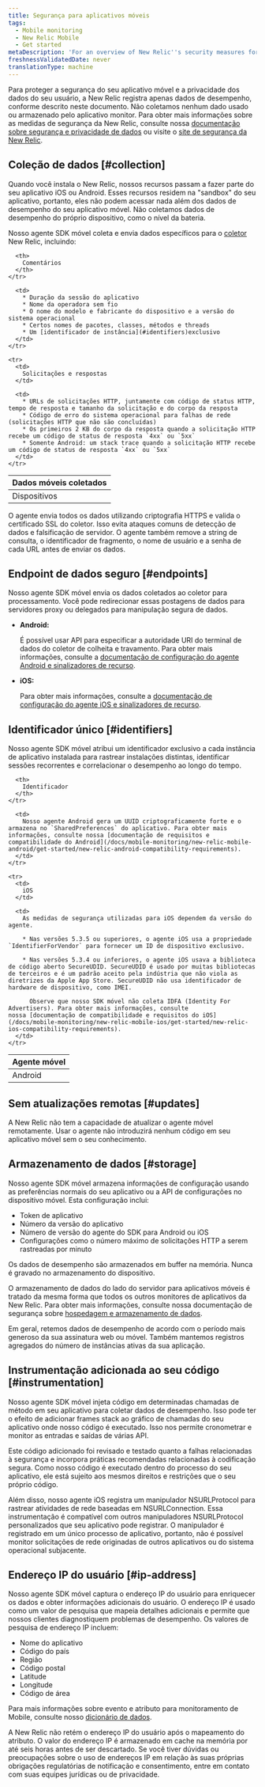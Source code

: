 ```yaml
---
title: Segurança para aplicativos móveis
tags:
  - Mobile monitoring
  - New Relic Mobile
  - Get started
metaDescription: 'For an overview of New Relic''s security measures for mobile applications, start here.'
freshnessValidatedDate: never
translationType: machine
---
```


Para proteger a segurança do seu aplicativo móvel e a privacidade dos dados do seu usuário, a New Relic registra apenas dados de desempenho, conforme descrito neste documento. Não coletamos nenhum dado usado ou armazenado pelo aplicativo monitor. Para obter mais informações sobre as medidas de segurança da New Relic, consulte nossa [documentação sobre segurança e privacidade de dados](/docs/security/new-relic-security/data-privacy/data-privacy-new-relic) ou visite o [site de segurança da New Relic](https://newrelic.com/security).

## Coleção de dados [#collection]

Quando você instala o New Relic, nossos recursos <InlinePopover type="mobile"/>passam a fazer parte do seu aplicativo iOS ou Android. Esses recursos residem na "sandbox" do seu aplicativo, portanto, eles não podem acessar nada além dos dados de desempenho do seu aplicativo móvel. Não coletamos dados de desempenho do próprio dispositivo, como o nível da bateria.

Nosso agente SDK móvel coleta e envia dados específicos para o [coletor](/docs/using-new-relic/welcome-new-relic/getting-started/glossary#collector) New Relic, incluindo:

<table>
  <thead>
    <tr>
      <th style={{ width: "200px" }}>
        Dados móveis coletados
      </th>

      <th>
        Comentários
      </th>
    </tr>
  </thead>

  <tbody>
    <tr>
      <td>
        Dispositivos
      </td>

      <td>
        * Duração da sessão do aplicativo
        * Nome da operadora sem fio
        * O nome do modelo e fabricante do dispositivo e a versão do sistema operacional
        * Certos nomes de pacotes, classes, métodos e threads
        * Um [identificador de instância](#identifiers)exclusivo
      </td>
    </tr>

    <tr>
      <td>
        Solicitações e respostas
      </td>

      <td>
        * URLs de solicitações HTTP, juntamente com código de status HTTP, tempo de resposta e tamanho da solicitação e do corpo da resposta
        * Código de erro do sistema operacional para falhas de rede (solicitações HTTP que não são concluídas)
        * Os primeiros 2 KB do corpo da resposta quando a solicitação HTTP recebe um código de status de resposta `4xx` ou `5xx`
        * Somente Android: um stack trace quando a solicitação HTTP recebe um código de status de resposta `4xx` ou `5xx`
      </td>
    </tr>
  </tbody>
</table>

O agente envia todos os dados utilizando criptografia HTTPS e valida o certificado SSL do coletor. Isso evita ataques comuns de detecção de dados e falsificação de servidor. O agente também remove a string de consulta, o identificador de fragmento, o nome de usuário e a senha de cada URL antes de enviar os dados.

## Endpoint de dados seguro [#endpoints]

Nosso agente SDK móvel envia os dados coletados ao coletor para processamento. Você pode redirecionar essas postagens de dados para servidores proxy ou delegados para manipulação segura de dados.

* <DNT>**Android:**</DNT>

  É possível usar API para especificar a autoridade URI do terminal de dados do coletor de colheita e travamento. Para obter mais informações, consulte a [documentação de configuração do agente Android e sinalizadores de recurso](/docs/mobile-monitoring/new-relic-mobile/mobile-sdk/configure-settings/).

* <DNT>**iOS:**</DNT>

  Para obter mais informações, consulte a [documentação de configuração do agente iOS e sinalizadores de recurso](/docs/mobile-monitoring/new-relic-mobile/mobile-sdk/configure-settings/).

## Identificador único [#identifiers]

Nosso agente SDK móvel atribui um identificador exclusivo a cada instância de aplicativo instalada para rastrear instalações distintas, identificar sessões recorrentes e correlacionar o desempenho ao longo do tempo.

<table>
  <thead>
    <tr>
      <th style={{ width: "150px" }}>
        Agente móvel
      </th>

      <th>
        Identificador
      </th>
    </tr>
  </thead>

  <tbody>
    <tr>
      <td>
        Android
      </td>

      <td>
        Nosso agente Android gera um UUID criptograficamente forte e o armazena no `SharedPreferences` do aplicativo. Para obter mais informações, consulte nossa [documentação de requisitos e compatibilidade do Android](/docs/mobile-monitoring/new-relic-mobile-android/get-started/new-relic-android-compatibility-requirements).
      </td>
    </tr>

    <tr>
      <td>
        iOS
      </td>

      <td>
        As medidas de segurança utilizadas para iOS dependem da versão do agente.

        * Nas versões 5.3.5 ou superiores, o agente iOS usa a propriedade `IdentifierForVendor` para fornecer um ID de dispositivo exclusivo.

        * Nas versões 5.3.4 ou inferiores, o agente iOS usava a biblioteca de código aberto SecureUDID. SecureUDID é usado por muitas bibliotecas de terceiros e é um padrão aceito pela indústria que não viola as diretrizes da Apple App Store. SecureUDID não usa identificador de hardware de dispositivo, como IMEI.

          Observe que nosso SDK móvel não coleta IDFA (Identity For Advertisers). Para obter mais informações, consulte nossa [documentação de compatibilidade e requisitos do iOS](/docs/mobile-monitoring/new-relic-mobile-ios/get-started/new-relic-ios-compatibility-requirements).
      </td>
    </tr>
  </tbody>
</table>

## Sem atualizações remotas [#updates]

A New Relic não tem a capacidade de atualizar o agente móvel remotamente. Usar o agente não introduzirá nenhum código em seu aplicativo móvel sem o seu conhecimento.

## Armazenamento de dados [#storage]

Nosso agente SDK móvel armazena informações de configuração usando as preferências normais do seu aplicativo ou a API de configurações no dispositivo móvel. Esta configuração inclui:

* Token de aplicativo
* Número da versão do aplicativo
* Número de versão do agente do SDK para Android ou iOS
* Configurações como o número máximo de solicitações HTTP a serem rastreadas por minuto

Os dados de desempenho são armazenados em buffer na memória. Nunca é gravado no armazenamento do dispositivo.

O armazenamento de dados do lado do servidor para aplicativos móveis é tratado da mesma forma que todos os outros monitores de aplicativos da New Relic. Para obter mais informações, consulte nossa documentação de segurança sobre [hospedagem e armazenamento de dados](/docs/security/new-relic-security/data-privacy/security-controls-privacy#Hosting_and_Data_Storage).

Em geral, retemos dados de desempenho de acordo com o período mais generoso da sua assinatura web ou móvel. Também mantemos registros agregados do número de instâncias ativas da sua aplicação.

## Instrumentação adicionada ao seu código [#instrumentation]

Nosso agente SDK móvel injeta código em determinadas chamadas de método em seu aplicativo para coletar dados de desempenho. Isso pode ter o efeito de adicionar frames stack ao gráfico de chamadas do seu aplicativo onde nosso código é executado. Isso nos permite cronometrar e monitor as entradas e saídas de várias API.

Este código adicionado foi revisado e testado quanto a falhas relacionadas à segurança e incorpora práticas recomendadas relacionadas à codificação segura. Como nosso código é executado dentro do processo do seu aplicativo, ele está sujeito aos mesmos direitos e restrições que o seu próprio código.

Além disso, nosso agente iOS registra um manipulador NSURLProtocol para rastrear atividades de rede baseadas em NSURLConnection. Essa instrumentação é compatível com outros manipuladores NSURLProtocol personalizados que seu aplicativo pode registrar. O manipulador é registrado em um único processo de aplicativo, portanto, não é possível monitor solicitações de rede originadas de outros aplicativos ou do sistema operacional subjacente.

## Endereço IP do usuário [#ip-address]

Nosso agente SDK móvel captura o endereço IP do usuário para enriquecer os dados e obter informações adicionais do usuário. O endereço IP é usado como um valor de pesquisa que mapeia detalhes adicionais e permite que nossos clientes diagnostiquem problemas de desempenho. Os valores de pesquisa de endereço IP incluem:

* Nome do aplicativo
* Código do país
* Região
* Código postal
* Latitude
* Longitude
* Código de área

Para mais informações sobre evento e atributo para monitoramento de Mobile, consulte nosso [dicionário de dados](/attribute-dictionary?attribute_name=&field_data_source_tid%5B%5D=8342).

A New Relic não retém o endereço IP do usuário após o mapeamento do atributo. O valor do endereço IP é armazenado em cache na memória por até seis horas antes de ser descartado. Se você tiver dúvidas ou preocupações sobre o uso de endereços IP em relação às suas próprias obrigações regulatórias de notificação e consentimento, entre em contato com suas equipes jurídicas ou de privacidade.